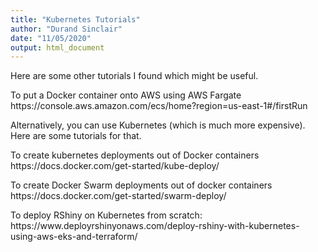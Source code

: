 ```yaml
---
title: "Kubernetes Tutorials"
author: "Durand Sinclair"
date: "11/05/2020"
output: html_document
---
```


Here are some other tutorials I found which might be useful.  

To put a Docker container onto AWS using AWS Fargate  
https://console.aws.amazon.com/ecs/home?region=us-east-1#/firstRun




Alternatively, you can use Kubernetes (which is much more expensive). 
Here are some tutorials for that.  

To create kubernetes deployments out of Docker containers  
https://docs.docker.com/get-started/kube-deploy/

To create Docker Swarm deployments out of docker containers  
https://docs.docker.com/get-started/swarm-deploy/

To deploy RShiny on Kubernetes from scratch:  
https://www.deployrshinyonaws.com/deploy-rshiny-with-kubernetes-using-aws-eks-and-terraform/
